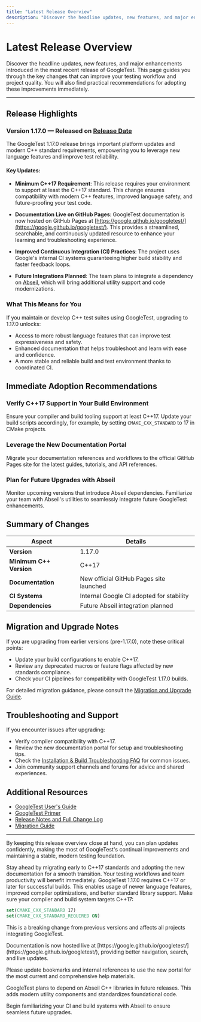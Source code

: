 ```yaml
---
title: "Latest Release Overview"
description: "Discover the headline updates, new features, and major enhancements introduced in the most recent release. Learn how these changes can benefit your projects and see recommendations for immediate adoption."
---
```


# Latest Release Overview

Discover the headline updates, new features, and major enhancements introduced in the most recent release of GoogleTest. This page guides you through the key changes that can improve your testing workflow and project quality. You will also find practical recommendations for adopting these improvements immediately.

---

## Release Highlights

### Version 1.17.0 — Released on [Release Date](https://github.com/google/googletest/releases/tag/v1.17.0)

The GoogleTest 1.17.0 release brings important platform updates and modern C++ standard requirements, empowering you to leverage new language features and improve test reliability.

#### Key Updates:

- **Minimum C++17 Requirement**: This release requires your environment to support at least the C++17 standard. This change ensures compatibility with modern C++ features, improved language safety, and future-proofing your test code.

- **Documentation Live on GitHub Pages**: GoogleTest documentation is now hosted on GitHub Pages at [https://google.github.io/googletest/](https://google.github.io/googletest/). This provides a streamlined, searchable, and continuously updated resource to enhance your learning and troubleshooting experience.

- **Improved Continuous Integration (CI) Practices**: The project uses Google's internal CI systems guaranteeing higher build stability and faster feedback loops.

- **Future Integrations Planned**: The team plans to integrate a dependency on [Abseil](https://github.com/abseil/abseil-cpp), which will bring additional utility support and code modernizations.


### What This Means for You

If you maintain or develop C++ test suites using GoogleTest, upgrading to 1.17.0 unlocks:

- Access to more robust language features that can improve test expressiveness and safety.
- Enhanced documentation that helps troubleshoot and learn with ease and confidence.
- A more stable and reliable build and test environment thanks to coordinated CI.


## Immediate Adoption Recommendations

### Verify C++17 Support in Your Build Environment

Ensure your compiler and build tooling support at least C++17. Update your build scripts accordingly, for example, by setting `CMAKE_CXX_STANDARD` to 17 in CMake projects.

### Leverage the New Documentation Portal

Migrate your documentation references and workflows to the official GitHub Pages site for the latest guides, tutorials, and API references.

### Plan for Future Upgrades with Abseil

Monitor upcoming versions that introduce Abseil dependencies. Familiarize your team with Abseil's utilities to seamlessly integrate future GoogleTest enhancements.


## Summary of Changes

| Aspect                  | Details                                                           |
|-------------------------|-------------------------------------------------------------------|
| **Version**             | 1.17.0                                                            |
| **Minimum C++ Version** | C++17                                                             |
| **Documentation**       | New official GitHub Pages site launched                           |
| **CI Systems**          | Internal Google CI adopted for stability                          |
| **Dependencies**        | Future Abseil integration planned                                 |


## Migration and Upgrade Notes

If you are upgrading from earlier versions (pre-1.17.0), note these critical points:

- Update your build configurations to enable C++17.
- Review any deprecated macros or feature flags affected by new standards compliance.
- Check your CI pipelines for compatibility with GoogleTest 1.17.0 builds.

For detailed migration guidance, please consult the [Migration and Upgrade Guide](/changelog/upgrade-migration/migration-guide).


## Troubleshooting and Support

If you encounter issues after upgrading:

- Verify compiler compatibility with C++17.
- Review the new documentation portal for setup and troubleshooting tips.
- Check the [Installation & Build Troubleshooting FAQ](/faq/getting-started-common-issues/installation-build-troubleshooting) for common issues.
- Join community support channels and forums for advice and shared experiences.


## Additional Resources

- [GoogleTest User's Guide](https://google.github.io/googletest/)
- [GoogleTest Primer](https://google.github.io/googletest/primer.html)
- [Release Notes and Full Change Log](https://github.com/google/googletest/releases)
- [Migration Guide](/changelog/upgrade-migration/migration-guide)


---

By keeping this release overview close at hand, you can plan updates confidently, making the most of GoogleTest's continual improvements and maintaining a stable, modern testing foundation.


<Check>
Stay ahead by migrating early to C++17 standards and adopting the new documentation for a smooth transition. Your testing workflows and team productivity will benefit immediately.
</Check>


<AccordionGroup title="Details on Version 1.17.0 Updates">
<Accordion title="C++17 Standard Requirement">
GoogleTest 1.17.0 requires C++17 or later for successful builds. This enables usage of newer language features, improved compiler optimizations, and better standard library support. Make sure your compiler and build system targets C++17:

```cmake
set(CMAKE_CXX_STANDARD 17)
set(CMAKE_CXX_STANDARD_REQUIRED ON)
```

This is a breaking change from previous versions and affects all projects integrating GoogleTest.
</Accordion>

<Accordion title="Documentation Migration to GitHub Pages">
Documentation is now hosted live at [https://google.github.io/googletest/](https://google.github.io/googletest/), providing better navigation, search, and live updates.

Please update bookmarks and internal references to use the new portal for the most current and comprehensive help materials.
</Accordion>

<Accordion title="Planned Abseil Dependency">
GoogleTest plans to depend on Abseil C++ libraries in future releases. This adds modern utility components and standardizes foundational code.

Begin familiarizing your CI and build systems with Abseil to ensure seamless future upgrades.
</Accordion>
</AccordionGroup>